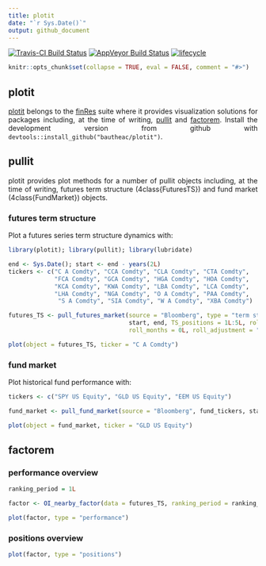 ```yaml
---
title: plotit
date: "`r Sys.Date()`"
output: github_document
---
```

<style> body {text-align: justify} </style>

[![Travis-CI Build Status](https://travis-ci.org/bautheac/plotit.svg?branch=master)](https://travis-ci.org/bautheac/plotit)
[![AppVeyor Build Status](https://ci.appveyor.com/api/projects/status/github/bautheac/plotit?branch=master&svg=true)](https://ci.appveyor.com/project/bautheac/plotit)
[![lifecycle](https://img.shields.io/badge/lifecycle-experimental-orange.svg)](https://www.tidyverse.org/lifecycle/#experimental)


```r
knitr::opts_chunk$set(collapse = TRUE, eval = FALSE, comment = "#>")
```

## plotit
[plotit](https://bautheac.github.io/plotit/) belongs to the [finRes](https://bautheac.github.io/finRes/) suite where it provides visualization solutions for packages including, at the time of writing, [pullit](https://bautheac.github.io/pullit/) and [factorem](https://bautheac.github.io/factorem/). Install the development version from github with `devtools::install_github("bautheac/plotit")`. 


## pullit
plotit provides plot methods for a number of pullit objects including, at the time of writing, futures term structure (\linkS4class{FuturesTS}) and fund market (\linkS4class{FundMarket}) objects.

### futures term structure
Plot a futures series term structure dynamics with:
```r
library(plotit); library(pullit); library(lubridate)

end <- Sys.Date(); start <- end - years(2L)
tickers <- c("C A Comdty", "CCA Comdty", "CLA Comdty", "CTA Comdty", 
             "FCA Comdty", "GCA Comdty", "HGA Comdty", "HOA Comdty", 
             "KCA Comdty", "KWA Comdty", "LBA Comdty", "LCA Comdty", 
             "LHA Comdty", "NGA Comdty", "O A Comdty", "PAA Comdty", 
              "S A Comdty", "SIA Comdty", "W A Comdty", "XBA Comdty")

futures_TS <- pull_futures_market(source = "Bloomberg", type = "term structure", active_contract_tickers = tickers, 
                                  start, end, TS_positions = 1L:5L, roll_type = "A", roll_days = 0L, 
                                  roll_months = 0L, roll_adjustment = "N", verbose = FALSE)

plot(object = futures_TS, ticker = "C A Comdty")
```

### fund market
Plot historical fund performance with:
```r
tickers <- c("SPY US Equity", "GLD US Equity", "EEM US Equity")

fund_market <- pull_fund_market(source = "Bloomberg", fund_tickers, start, end, verbose = FALSE)

plot(object = fund_market, ticker = "GLD US Equity")
```


## factorem

### performance overview
```r
ranking_period = 1L

factor <- OI_nearby_factor(data = futures_TS, ranking_period = ranking_period)

plot(factor, type = "performance")
```

### positions overview
```r
plot(factor, type = "positions")
```
